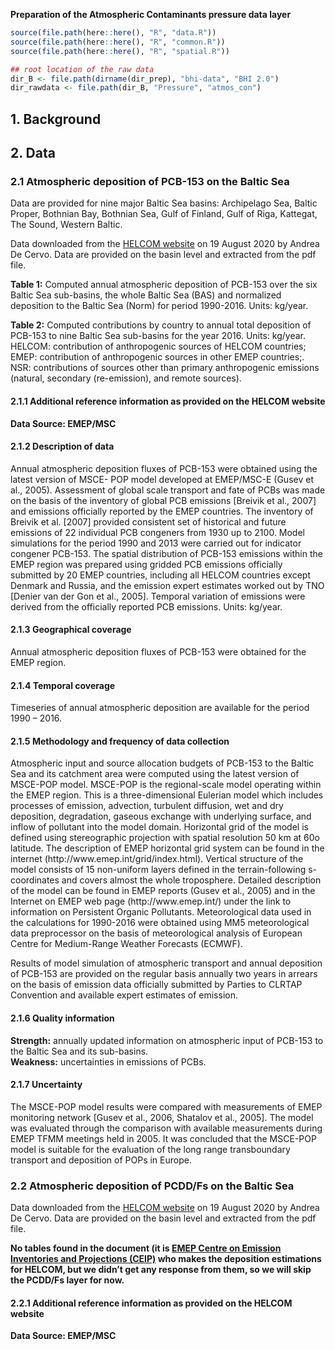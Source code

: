 **Preparation of the Atmospheric Contaminants pressure data layer**

```r
source(file.path(here::here(), "R", "data.R"))
source(file.path(here::here(), "R", "common.R"))
source(file.path(here::here(), "R", "spatial.R"))

## root location of the raw data
dir_B <- file.path(dirname(dir_prep), "bhi-data", "BHI 2.0")
dir_rawdata <- file.path(dir_B, "Pressure", "atmos_con")
```


## 1. Background

## 2. Data  

### 2.1  Atmospheric deposition of PCB-153 on the Baltic Sea  
Data are provided for nine major Baltic Sea basins: Archipelago Sea, Baltic Proper, Bothnian Bay, Bothnian Sea, Gulf of Finland, Gulf of Riga, Kattegat, The Sound, Western Baltic.  

Data downloaded from the [HELCOM website](https://helcom.fi/baltic-sea-trends/environment-fact-sheets/hazardous-substances/) on 19 August 2020 by Andrea De Cervo. Data are provided on the basin level and extracted from the pdf file. 

**Table 1:** Computed annual atmospheric deposition of PCB-153 over the six Baltic Sea sub-basins, the whole Baltic Sea (BAS) and normalized deposition to the Baltic Sea (Norm) for period 1990-2016. Units: kg/year.

**Table 2:** Computed contributions by country to annual total deposition of PCB-153 to nine Baltic Sea sub-basins for the year 2016. Units: kg/year. HELCOM: contribution of anthropogenic sources of HELCOM countries; EMEP: contribution of anthropogenic sources in other EMEP countries;. NSR: contributions of sources other than primary anthropogenic emissions (natural, secondary (re-emission), and remote sources).

#### 2.1.1 Additional reference information as provided on the HELCOM website
**Data Source: EMEP/MSC**

#### 2.1.2 Description of data
Annual atmospheric deposition fluxes of PCB-153 were obtained using the latest version of MSCE- POP model developed at EMEP/MSC-E (Gusev et al., 2005). Assessment of global scale transport and fate of PCBs was made on the basis of the inventory of global PCB emissions [Breivik et al., 2007] and emissions officially reported by the EMEP countries. The inventory of Breivik et al. [2007] provided consistent set of historical and future emissions of 22 individual PCB congeners from 1930 up to 2100. Model simulations for the period 1990 and 2013 were carried out for indicator congener PCB-153. The spatial distribution of PCB-153 emissions within the EMEP region was prepared using gridded PCB emissions officially submitted by 20 EMEP countries, including all HELCOM countries except Denmark and Russia, and the emission expert estimates worked out by TNO [Denier van der Gon et al., 2005]. Temporal variation of emissions were derived from the officially reported PCB emissions.
Units: kg/year.

#### 2.1.3 Geographical coverage
Annual atmospheric deposition fluxes of PCB-153 were obtained for the EMEP region. 

#### 2.1.4 Temporal coverage
Timeseries of annual atmospheric deposition are available for the period 1990 – 2016.  

#### 2.1.5 Methodology and frequency of data collection
Atmospheric input and source allocation budgets of PCB-153 to the Baltic Sea and its catchment area were computed using the latest version of MSCE-POP model. MSCE-POP is the regional-scale model operating within the EMEP region. This is a three-dimensional Eulerian model which includes processes of emission, advection, turbulent diffusion, wet and dry deposition, degradation, gaseous exchange with underlying surface, and inflow of pollutant into the model domain. Horizontal grid of the model is defined using stereographic projection with spatial resolution 50 km at 60o latitude. The description of EMEP horizontal grid system can be found in the internet (http://www.emep.int/grid/index.html). Vertical structure of the model consists of 15 non-uniform layers defined in the terrain-following s-coordinates and covers almost the whole troposphere. Detailed description of the model can be found in EMEP reports (Gusev et al., 2005) and in the Internet on EMEP web page (http://www.emep.int/) under the link to information on Persistent Organic Pollutants. Meteorological data used in the calculations for 1990-2016 were obtained using MM5 meteorological data preprocessor on the basis of meteorological analysis of European Centre for Medium-Range Weather Forecasts (ECMWF).

Results of model simulation of atmospheric transport and annual deposition of PCB-153 are provided on the regular basis annually two years in arrears on the basis of emission data officially submitted by Parties to CLRTAP Convention and available expert estimates of emission.  

 
#### 2.1.6 Quality information  
**Strength:** annually updated information on atmospheric input of PCB-153 to the Baltic Sea and its sub-basins.  
**Weakness:** uncertainties in emissions of PCBs.  

#### 2.1.7 Uncertainty
The MSCE-POP model results were compared with measurements of EMEP monitoring network [Gusev et al., 2006, Shatalov et al., 2005]. The model was evaluated through the comparison with available measurements during EMEP TFMM meetings held in 2005. It was concluded that the MSCE-POP model is suitable for the evaluation of the long range transboundary transport and deposition of POPs in Europe.


### 2.2 Atmospheric deposition of PCDD/Fs on the Baltic Sea
Data downloaded from the [HELCOM website](https://helcom.fi/baltic-sea-trends/environment-fact-sheets/hazardous-substances/) on 19 August 2020 by Andrea De Cervo. Data are provided on the basin level and extracted from the pdf file. 

**No tables found in the document (it is [EMEP Centre on Emission Inventories and Projections (CEIP)](http://www.ceip.at/) who makes the deposition estimations for HELCOM, but we didn't get any response from them, so we will skip the PCDD/Fs layer for now.**  

#### 2.2.1 Additional reference information as provided on the HELCOM website
**Data Source: EMEP/MSC**

